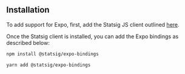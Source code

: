 ## Installation

To add support for Expo, first, add the Statsig JS client outlined [here](/client/javascript-sdk).

Once the Statsig client is installed, you can add the Expo bindings as described below:

<CodeGroup>

```bash npm
npm install @statsig/expo-bindings
```

```bash yarn
yarn add @statsig/expo-bindings
```

</CodeGroup>

